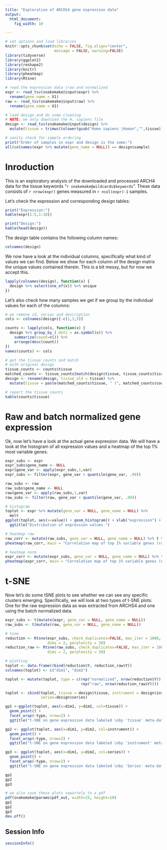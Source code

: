 ```yaml
---
title: "Exploration of ARCHS4 gene expression data"
output: 
  html_document:
    fig_width: 10

---
```


```r
# set options and load libraries
knitr::opts_chunk$set(echo = FALSE, fig.align="center", 
                      message = FALSE, warning=FALSE)
library(tidyverse)
library(ggplot2)
library(reshape2)
library(knitr)
library(pheatmap)
library(Rtsne)

# read the expression data (raw and normalized
expr <- read_tsv(snakemake@input$expr) %>%
  rename(gene_name = X1)
raw <- read_tsv(snakemake@input$raw) %>%
  rename(gene_name = X1)

# load design and do some cleaning
# NOTE: we only download the H. sapiens file
design <- read_tsv(snakemake@input$design) %>%
  mutate(tissue = trimws(tolower(gsub("Homo sapiens |Human","",tissue))))

# sanity check for sample ordering
print("Order of samples in expr and design is the same:")
all(colnames(expr %>% mutate(gene_name = NULL)) == design$sample)

```
# Inroduction

This is an exploratory analysis of the downloaded and processed ARCH4 data for
the tissue keywords "`r snakemake@wildcards$keywords`".
These data consists of `r nrow(expr)` genes measured in `r ncol(expr)-1` samples.

Let's check the expression and corresponding design tables:

```r

print("Expression:")
kable(expr[1:5,1:10])

print("Design:")
kable(head(design))
```

The design table contains the following column names:
```r
colnames(design)
```

We now have a look at the individual columns, specifically what kind of values 
we can find.
Below we show for each column of the design matrix the unique values contained
therein. This is a bit messy, but for now we accept this.

```r
lapply(colnames(design), function(x) {
  design %>% select(one_of(x)) %>% unique
})
```

Let's also check how many samples we get if we group by the individual values 
for each of the columns:

```r
# we remove id, series and description
cols <- colnames(design)[-c(1,3,5)]

counts <- lapply(cols, function(x) {
  design %>% group_by_(.dots = as.symbol(x)) %>% 
    summarize(count=n()) %>% 
    arrange(desc(count))
})
names(counts) <- cols

# get the tissue counts and match
# with original design
tissue_counts <- counts$tissue
matched_counts <- tissue_counts[match(design$tissue, tissue_counts$tissue),]
design <- rename(design, tissue_old = tissue) %>%
  mutate(tissue = paste(matched_counts$tissue, " (", matched_counts$count, ")", sep=""))

# report the tissue counts
kable(counts$tissue)
```

# Raw and batch normalized gene expression

Ok, now let's have a look at the actual gene expression data.
We will have a look at the histogram of all expression values and a heatmap
of the top 1% most variable genes.

```r
expr_subs <- expr
expr_subs$gene_name <- NULL
expr$gene_var <- apply(expr_subs,1,var)
expr_subs <- filter(expr, gene_var > quantile(gene_var, .99))

raw_subs <- raw
raw_subs$gene_name <- NULL
raw$gene_var <- apply(raw_subs,1,var)
raw_subs <- filter(raw, gene_var > quantile(gene_var, .99))

# histogram
toplot <- expr %>% mutate(gene_var = NULL, gene_name = NULL) %>%
  melt
ggplot(toplot, aes(x=value)) + geom_histogram() + xlab("expression") + 
  ggtitle("Distribution of expression values.")

# heatmap raw
raw_corr <- mutate(raw_subs, gene_var = NULL, gene_name = NULL) %>% t %>% cor
pheatmap(raw_corr, main = "Correlation map of top 1% variable genes (raw).")

# heatmap norm
expr_corr <- mutate(expr_subs, gene_var = NULL, gene_name = NULL) %>% t %>% cor
pheatmap(expr_corr, main = "Correlation map of top 1% variable genes (norm).")

```

# t-SNE
Now let's do some tSNE plots to see whether we can see any specific clusters emerging.
Specifically, we will look at two types of t-SNE plots: One for the raw expression data as 
was extracted from ARCHS4 and one using the batch normalized data.

```r

expr_subs <- t(mutate(expr, gene_var = NULL, gene_name = NULL))
raw_subs <- t(mutate(raw, gene_var = NULL, gene_name = NULL))

# tsne
reduction <- Rtsne(expr_subs, check_duplicates=FALSE, max_iter = 1000, theta = 0.0, 
                   dims = 2, perplexity = 30)
reduction_raw <- Rtsne(raw_subs, check_duplicates=FALSE, max_iter = 1000, theta = 0.0, 
                   dims = 2, perplexity = 30)

# plotting
toplot <- data.frame(rbind(reduction$Y, reduction_raw$Y))
colnames(toplot) <- c("dim1", "dim2")

toplot <- mutate(toplot, type = c(rep("normalized", nrow(reduction$Y)),
                                  rep("raw", nrow(reduction_raw$Y))))

toplot <- cbind(toplot, tissue = design$tissue, instrument = design$instrument,
                series=design$series)

gp1 <-ggplot(toplot, aes(x=dim1, y=dim2, col=tissue)) + 
  geom_point() + 
  facet_wrap(~type, nrow=2) +
  ggtitle("t-SNE on gene expression data labeled \nby 'tissue' meta-data information")

gp2 <- ggplot(toplot, aes(x=dim1, y=dim2, col=instrument)) + 
  geom_point() + 
  facet_wrap(~type, nrow=2) +
  ggtitle("t-SNE on gene expression data labeled \nby 'instrument' meta-data information")

gp3 <- ggplot(toplot, aes(x=dim1, y=dim2, col=series)) + 
  geom_point() + 
  facet_wrap(~type, nrow=2) +
  ggtitle("t-SNE on gene expression data labeled \nby 'Series' meta-data information")

gp1
gp2
gp3

# we also save these plots separtely to a pdf
pdf(snakemake@params$pdf_out, width=15, height=10)
gp1
gp2
gp3
dev.off()
```


## Session Info
```r
sessionInfo()
```
